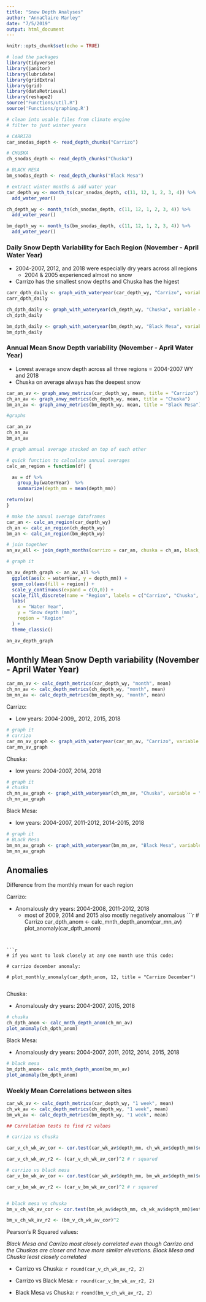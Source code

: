 ```yaml
---
title: "Snow Depth Analyses"
author: "AnnaClaire Marley"
date: "7/5/2019"
output: html_document
---
```


```r
knitr::opts_chunk$set(echo = TRUE)
```


```r
# load the packages
library(tidyverse)
library(janitor)
library(lubridate)
library(gridExtra)
library(grid)
library(dataRetrieval)
library(reshape2)
source("Functions/util.R")
source('Functions/graphing.R')
```

```r
# clean into usable files from climate engine
# filter to just winter years

# CARRIZO
car_snodas_depth <- read_depth_chunks("Carrizo")

# CHUSKA
ch_snodas_depth <- read_depth_chunks("Chuska")

# BLACK MESA
bm_snodas_depth <- read_depth_chunks("Black Mesa")
```

```r
# extract winter months & add water year
car_depth_wy <- month_ts(car_snodas_depth, c(11, 12, 1, 2, 3, 4)) %>%
  add_water_year()

ch_depth_wy <- month_ts(ch_snodas_depth, c(11, 12, 1, 2, 3, 4)) %>%
  add_water_year()

bm_depth_wy <- month_ts(bm_snodas_depth, c(11, 12, 1, 2, 3, 4)) %>%
  add_water_year()

```

### Daily Snow Depth Variability for Each Region (November - April Water Year)

- 2004-2007, 2012, and 2018 were especially dry years across all regions
  - 2004 & 2005 experienced almost no snow
- Carrizo has the smallest snow depths and Chuska has the higest

```r
carr_dpth_daily <- graph_with_wateryear(car_depth_wy, "Carrizo", variable = "depth_mm", ylab = "Snow depth (mm)")
carr_dpth_daily
```

```r
ch_dpth_daily <- graph_with_wateryear(ch_depth_wy, "Chuska", variable = "depth_mm", ylab = "Snow depth (mm)")
ch_dpth_daily
```

```r
bm_dpth_daily <- graph_with_wateryear(bm_depth_wy, "Black Mesa", variable = "depth_mm", ylab = "Snow depth (mm)")
bm_dpth_daily
```

### Annual Mean Snow Depth variability (November - April Water Year)

- Lowest average snow depth across all three regions = 2004-2007 WY and 2018
- Chuska on average always has the deepest snow

```r
car_an_av <- graph_anwy_metrics(car_depth_wy, mean, title = "Carrizo")
ch_an_av <- graph_anwy_metrics(ch_depth_wy, mean, title = "Chuska")
bm_an_av <- graph_anwy_metrics(bm_depth_wy, mean, title = "Black Mesa")

#graphs

car_an_av
ch_an_av
bm_an_av

```

```r
# graph annual average stacked on top of each other

# quick function to calculate annual averages
calc_an_region = function(df) {

  av = df %>% 
    group_by(waterYear)  %>% 
    summarize(depth_mm = mean(depth_mm))

return(av)
}

# make the annual average dataframes
car_an <- calc_an_region(car_depth_wy)
ch_an <- calc_an_region(ch_depth_wy)
bm_an <- calc_an_region(bm_depth_wy)

# join together
an_av_all <- join_depth_months(carrizo = car_an, chuska = ch_an, black_mesa = bm_an)

# graph it

an_av_depth_graph <- an_av_all %>% 
  ggplot(aes(x = waterYear, y = depth_mm)) +
  geom_col(aes(fill = region)) +
  scale_y_continuous(expand = c(0,0)) +
  scale_fill_discrete(name = "Region", labels = c("Carrizo", "Chuska", "Black Mesa")) +
  labs(
    x = "Water Year",
    y = "Snow depth (mm)",
    region = "Region"
  ) +
  theme_classic()

an_av_depth_graph

```




## Monthly Mean Snow Depth variability (November - April Water Year)

```r
car_mn_av <- calc_depth_metrics(car_depth_wy, "month", mean)
ch_mn_av <- calc_depth_metrics(ch_depth_wy, "month", mean)
bm_mn_av <- calc_depth_metrics(bm_depth_wy, "month", mean)
```

Carrizo: 

- Low years: 2004-2009,, 2012, 2015, 2018

```r
# graph it
# carrizo 
car_mn_av_graph <- graph_with_wateryear(car_mn_av, "Carrizo", variable = "depth_mm", ylab = "Snow depth (mm)")
car_mn_av_graph

```

Chuska:

- low years: 2004-2007, 2014, 2018

```r
# graph it
# chuska
ch_mn_av_graph <- graph_with_wateryear(ch_mn_av, "Chuska", variable = "depth_mm", ylab = "Snow depth (mm)")
ch_mn_av_graph

```

Black Mesa:

- low years: 2004-2007, 2011-2012, 2014-2015, 2018


```r
# graph it
# BLack Mesa
bm_mn_av_graph <- graph_with_wateryear(bm_mn_av, "Black Mesa", variable = "depth_mm", ylab = "Snow depth (mm)")
bm_mn_av_graph
```


## Anomalies

Difference from the monthly mean for each region


Carrizo:

- Anomalously dry years: 2004-2008, 2011-2012, 2018
  - most of 2009, 2014 and 2015 also mostly negatively anomalous
```r

# Carrizo
car_dpth_anom <- calc_mnth_depth_anom(car_mn_av)
plot_anomaly(car_dpth_anom)

```


```r
# if you want to look closely at any one month use this code:

# carrizo december anomaly:

# plot_monthly_anomaly(car_dpth_anom, 12, title = "Carrizo December")


```


Chuska:

- Anomalously dry years: 2004-2007, 2015, 2018

```r
# chuska
ch_dpth_anom <- calc_mnth_depth_anom(ch_mn_av)
plot_anomaly(ch_dpth_anom)

```

Black Mesa:

- Anomalously dry years: 2004-2007, 2011, 2012, 2014, 2015, 2018


```r
# black mesa
bm_dpth_anom<- calc_mnth_depth_anom(bm_mn_av)
plot_anomaly(bm_dpth_anom)

```

### Weekly Mean Correlations between sites

```r

car_wk_av <- calc_depth_metrics(car_depth_wy, "1 week", mean)
ch_wk_av <- calc_depth_metrics(ch_depth_wy, "1 week", mean)
bm_wk_av <- calc_depth_metrics(bm_depth_wy, "1 week", mean)

```

```r
## Correlation tests to find r2 values

# carrizo vs chuska

car_v_ch_wk_av_cor <- cor.test(car_wk_av$depth_mm, ch_wk_av$depth_mm)$estimate # r value

car_v_ch_wk_av_r2 <- (car_v_ch_wk_av_cor)^2 # r squared

# carrizo vs black mesa
car_v_bm_wk_av_cor <- cor.test(car_wk_av$depth_mm, bm_wk_av$depth_mm)$estimate

car_v_bm_wk_av_r2 <- (car_v_bm_wk_av_cor)^2 # r squared


# black mesa vs chuska
bm_v_ch_wk_av_cor <- cor.test(bm_wk_av$depth_mm, ch_wk_av$depth_mm)$estimate

bm_v_ch_wk_av_r2 <- (bm_v_ch_wk_av_cor)^2

```

Pearson's R Squared values:

*Black Mesa and Carrizo most closely correlated even though Carrizo and the Chuskas are closer and have more similar elevations. Black Mesa and Chuska least closely correlated*

- Carrizo vs Chuska: `r round(car_v_ch_wk_av_r2, 2)`

- Carrizo vs Black Mesa: `r round(car_v_bm_wk_av_r2, 2)`

- Black Mesa vs Chuska: `r round(bm_v_ch_wk_av_r2, 2)`



